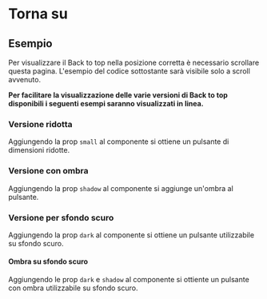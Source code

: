 
<Meta title='Documentazione/Menu di navigazione/Torna Su' />

# Torna su

## Esempio

Per visualizzare il Back to top nella posizione corretta è necessario scrollare questa pagina. L'esempio del codice
sottostante sarà visibile solo a scroll avvenuto.

<Canvas>
  <BackToTop className='example' />
</Canvas>

**Per facilitare la visualizzazione delle varie versioni di Back to top disponibili i seguenti esempi saranno
visualizzati in linea.**

<Canvas>
  <BackToTop />
</Canvas>

### Versione ridotta

Aggiungendo la prop `small` al componente si ottiene un pulsante di dimensioni ridotte.

<Canvas>
  <BackToTop small />
</Canvas>

### Versione con ombra

Aggiungendo la prop `shadow` al componente si aggiunge un'ombra al pulsante.

<Canvas>
  <div className='d-flex align-items-center'>
    <BackToTop shadow />
    <BackToTop shadow small />
  </div>
</Canvas>

### Versione per sfondo scuro

Aggiungendo la prop `dark` al componente si ottiene un pulsante utilizzabile su sfondo scuro.

<Canvas>
  <div className='d-flex align-items-center p-4 neutral-1-bg-a8'>
    <BackToTop dark />
    <BackToTop dark small />
  </div>
</Canvas>

#### Ombra su sfondo scuro

Aggiungendo le prop `dark` e `shadow` al componente si ottiente un pulsante con ombra utilizzabile su sfondo scuro.

<Canvas>
  <div className='d-flex align-items-center p-4 neutral-1-bg-a8'>
    <BackToTop dark shadow />
    <BackToTop dark shadow small />
  </div>
</Canvas>

